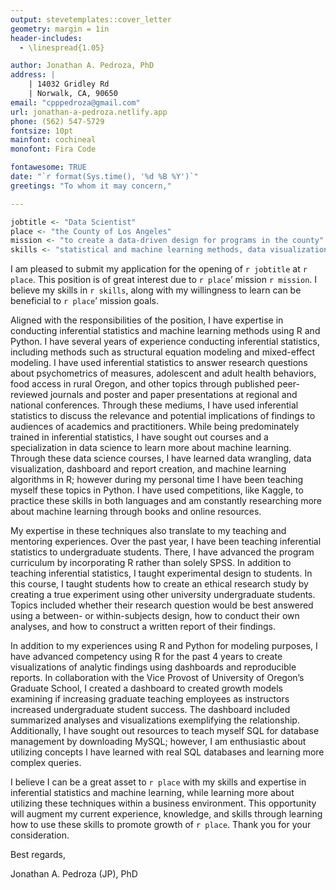 ```yaml
---
output: stevetemplates::cover_letter
geometry: margin = 1in
header-includes:
  - \linespread{1.05}

author: Jonathan A. Pedroza, PhD
address: |
    | 14032 Gridley Rd
    | Norwalk, CA, 90650
email: "cpppedroza@gmail.com"
url: jonathan-a-pedroza.netlify.app
phone: (562) 547-5729
fontsize: 10pt
mainfont: cochineal
monofont: Fira Code

fontawesome: TRUE
date: "`r format(Sys.time(), '%d %B %Y')`"
greetings: "To whom it may concern,"

---
```


```r
jobtitle <- "Data Scientist"
place <- "the County of Los Angeles"
mission <- "to create a data-driven design for programs in the county"
skills <- "statistical and machine learning methods, data visualization, and experimental design"
```

I am pleased to submit my application for the opening of `r jobtitle` at `r place`. This position is of great interest due to `r place`' mission `r mission`. I believe my skills in `r skills`, along with my willingness to learn can be beneficial to `r place`' mission goals.  

Aligned with the responsibilities of the position, I have expertise in conducting inferential statistics and machine learning methods using R and Python. I have several years of experience conducting inferential statistics, including methods such as structural equation modeling and mixed-effect modeling. I have used inferential statistics to answer research questions about psychometrics of measures, adolescent and adult health behaviors, food access in rural Oregon, and other topics through published peer-reviewed journals and poster and paper presentations at regional and national conferences. Through these mediums, I have used inferential statistics to discuss the relevance and potential implications of findings to audiences of academics and practitioners. While being predominately trained in inferential statistics, I have sought out courses and a specialization in data science to learn more about machine learning. Through these data science courses, I have learned data wrangling, data visualization, dashboard and report creation, and machine learning algorithms in R; however during my personal time I have been teaching myself these topics in Python. I have used competitions, like Kaggle, to practice these skills in both languages and am constantly researching more about machine learning through books and online resources.  

My expertise in these techniques also translate to my teaching and mentoring experiences. Over the past year, I have been teaching inferential statistics to undergraduate students. There, I have advanced the program curriculum by incorporating R rather than solely SPSS. In addition to teaching inferential statistics, I taught experimental design to students. In this course, I taught students how to create an ethical research study by creating a true experiment using other university undergraduate students. Topics included whether their research question would be best answered using a between- or within-subjects design, how to conduct their own analyses, and how to construct a written report of their findings. 

In addition to my experiences using R and Python for modeling purposes, I have advanced competency using R for the past 4 years to create visualizations of analytic findings using dashboards and reproducible reports. In collaboration with the Vice Provost of University of Oregon's Graduate School, I created a dashboard to created growth models examining if increasing graduate teaching employees as instructors increased undergraduate student success. The dashboard included summarized analyses and visualizations exemplifying the relationship. Additionally, I have sought out resources to teach myself SQL for database management by downloading MySQL; however, I am enthusiastic about utilizing concepts I have learned with real SQL databases and learning more complex queries.

I believe I can be a great asset to `r place` with my skills and expertise in inferential statistics and machine learning, while learning more about utilizing these techniques within a business environment. This opportunity will augment my current experience, knowledge, and skills through learning how to use these skills to promote growth of `r place`. Thank you for your consideration.

Best regards,

Jonathan A. Pedroza (JP), PhD
